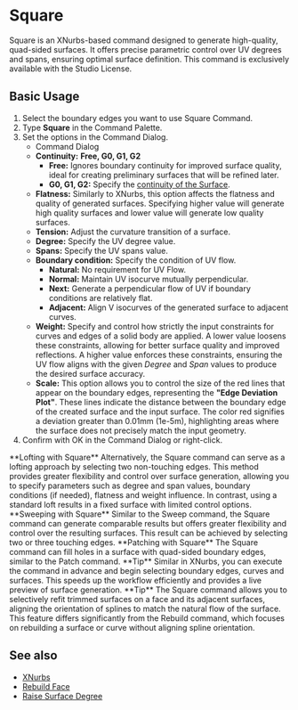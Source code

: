 
# Square 

<Reference shortcut="" command="Square" button="" />

Square is an XNurbs-based command designed to generate high-quality, quad-sided surfaces. It offers precise parametric control over UV degrees and spans, ensuring optimal surface definition. This command is exclusively available with the Studio License.

## Basic Usage

1. Select the boundary edges you want to use Square Command.
2. Type **Square** in the Command Palette.
3. Set the options in the Command Dialog.
   - <Kst>Command Dialog</Kst>
   - **Continuity:** **Free, G0, G1, G2**
      - **Free:** Ignores boundary continuity for improved surface quality, ideal for creating preliminary surfaces that will be refined later.
      - **G0, G1, G2:** Specify the [continuity of the Surface](/cad-essentials/continuity-curve-and-surface).
   - **Flatness:** Similarly to XNurbs, this option affects the flatness and quality of generated surfaces. Specifying higher value will generate high quality surfaces and lower value will generate low quality surfaces.
   - **Tension:** Adjust the curvature transition of a surface.
   - **Degree:** Specify the UV degree value.
   - **Spans:** Specify the UV spans value.
   - **Boundary condition:** Specify the condition of UV flow.
        - **Natural:** No requirement for UV Flow.
        - **Normal:** Maintain UV isocurve mutually perpendicular.
        - **Next:** Generate a perpendicular flow of UV if boundary conditions are relatively flat.
        - **Adjacent:** Align V isocurves of the generated surface to adjacent curves. 
   - **Weight:** Specify and control how strictly the input constraints for curves and edges of a solid body are applied. A lower value loosens these constraints, allowing for better surface quality and improved reflections. A higher value enforces these constraints, ensuring the UV flow aligns with the given *Degree* and *Span* values to produce the desired surface accuracy.
   - **Scale:** This option allows you to control the size of the red lines that appear on the boundary edges, representing the **"Edge Deviation Plot"**. These lines indicate the distance between the boundary edge of the created surface and the input surface. The color red signifies a deviation greater than 0.01mm (1e-5m), highlighting areas where the surface does not precisely match the input geometry.
4. Confirm with OK in the Command Dialog or right-click.

<VideoPlayer fileName="square"/>

<Callout type="info" emoji="ℹ️">
**Lofting with Square**    
Alternatively, the Square command can serve as a lofting approach by selecting two non-touching edges. This method provides greater flexibility and control over surface generation, allowing you to specify parameters such as degree and span values, boundary conditions (if needed), flatness and weight influence. In contrast, using a standard loft results in a fixed surface with limited control options.
</Callout>
<VideoPlayer fileName="square-1"/>

<Callout type="info" emoji="ℹ️">
**Sweeping with Square**     
Similar to the Sweep command, the Square command can generate comparable results but offers greater flexibility and control over the resulting surfaces. This result can be achieved by selecting two or three touching edges.
</Callout>
<VideoPlayer fileName="square-2"/>

<Callout type="info" emoji="ℹ️">
**Patching with Square**   
The Square command can fill holes in a surface with quad-sided boundary edges, similar to the Patch command.   
</Callout>
<VideoPlayer fileName="square-3"/>

<Callout type="info" emoji="💡">
**Tip**     
Similar in XNurbs, you can execute the command in advance and begin selecting boundary edges, curves and surfaces. This speeds up the workflow efficiently and provides a live preview of surface generation. 
</Callout>
<VideoPlayer fileName="square-4"/>

<Callout type="info" emoji="💡">
**Tip**     
The Square command allows you to selectively refit trimmed surfaces on a face and its adjacent surfaces, aligning the orientation of splines to match the natural flow of the surface. This feature differs significantly from the Rebuild command, which focuses on rebuilding a surface or curve without aligning spline orientation.  
</Callout>
<VideoPlayer fileName="square-5"/>

## See also
- [XNurbs](xnurbs)
- [Rebuild Face](rebuild-face)
- [Raise Surface Degree](raise-surface-degree)